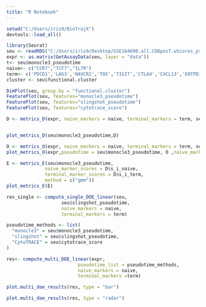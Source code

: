```yaml
---
title: "R Notebook"
---
```


```r
setwd("C:/Users/iris9/BioTrajX")
devtools::load_all() 
```

```r
library(Seurat)
seu <- readRDS("C:/Users/iris9/Desktop/GSE164690.all.CD8posT.wScores_pseudotime.rds")
expr <- as.matrix(GetAssayData(seu, layer = "data"))
t<- seu$monocle3_pseudotime
naive<- c("CCR7","TCF7","IL7R")
term<- c('PDCD1','LAG3','HAVCR2','TOX','TIGIT','CTLA4','CXCL13','ENTPD1','ITGAE')
cluster <- seu$functional.cluster

```

```r
DimPlot(seu, group.by = "functional.cluster")
FeaturePlot(seu, features="monocle3_pseudotime")
FeaturePlot(seu, features="slingshot_pseudotime")
FeaturePlot(seu, features="cytotrace_score")
```


```r
D <- metrics_D(expr, naive_markers = naive, terminal_markers = term, seu$monocle3_pseudotime)


plot_metrics_D(seu$monocle3_pseudotime,D)
```
```r
O <- metrics_O(expr, naive_markers = naive, terminal_markers = term, seu$monocle3_pseudotime)
plot_metrics_O(expr,pseudotime = seu$monocle3_pseudotime, O ,naive_markers = naive, terminal_markers = term)
```
```r
E <- metrics_E(seu$monocle3_pseudotime,
              naive_marker_scores = D$s_i_naive,
              terminal_marker_scores = D$s_i_term,
              method = c("gmm"))
plot_metrics_E(E)            
```


```r
res_single <- compute_single_DOE_linear(seu,
                    seu$slingshot_pseudotime,
                    naive_markers = naive,
                    terminal_markers = term)
```
```r
pseudotime_methods <- list(
  "monocle3" = seu$monocle3_pseudotime,
  "slingshot" = seu$slingshot_pseudotime, 
  "CytoTRACE" = seu$cytotrace_score
)

res<- compute_multi_DOE_linear(expr,
                          pseudotime_list = pseudotime_methods,
                          naive_markers = naive,
                          terminal_markers =term)
```
```r
plot.multi_doe_results(res, type = "bar")
```
```r
plot.multi_doe_results(res, type = "radar")
```

